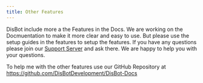 ```yaml
---
title: Other Features
---
```


DisBot include more a the Features in the Docs. We are working on the Docmuentation to make it more clear and easy to use. But please use the setup guides in the features to setup the features. If you have any questions please join our [Support Server](https://dcord.click/disbot) and ask there. We are happy to help you with your questions.

To help me with the other features use our GitHub Repository at https://github.com/DisBotDevelopment/DisBot-Docs
